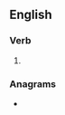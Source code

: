 ==English==

===Verb===
{{head|en|verb form}}

# {{en-third-person singular of|berhyme}}

===Anagrams===
* {{anagrams|en|Behymers}}